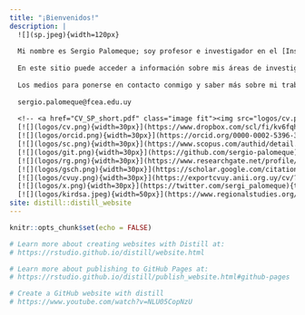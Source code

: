 ```yaml
---
title: "¡Bienvenidos!"
description: |
  ![](sp.jpeg){width=120px}
  
  Mi nombre es Sergio Palomeque; soy profesor e investigador en el [Instituto de Economía del Departamento de Economía de la FCEA-UdelaR](https://iecon.fcea.udelar.edu.uy/en/){target="_blank"}, donde obtuve mi licenciatura y maestría en economía. Actualmente soy estudiante de doctorado en [FCE-UBA](http://www.economicas.uba.ar/doctorado/){target="_blank"}. Soy co-coordinador de la [Regional Studies Association Research Network on Knowledge, Innovation and Regional Development in South America (KIRDSA)](https://www.regionalstudies.org/network/knowledge-innovation-and-regional-development-in-south-america/){target="_blank"}
  
  En este sitio puede acceder a información sobre mis áreas de investigación, publicaciones, materiales y cursos.
  
  Los medios para ponerse en contacto conmigo y saber más sobre mi trabajo son:
  
  sergio.palomeque@fcea.edu.uy
  
  <!-- <a href="CV_SP_short.pdf" class="image fit"><img src="logos/cv.png" alt="" width="25px"></a>  -->
  [![](logos/cv.png){width=30px}](https://www.dropbox.com/scl/fi/kv6fqhi3d99qiwewocl6e/CV_SP_short_es.pdf?rlkey=sv09bqdp6mtte1ybcfbpv3css&dl=1){target="_blank"}
  [![](logos/orcid.png){width=30px}](https://orcid.org/0000-0002-5396-3578){target="_blank"}
  [![](logos/sc.png){width=30px}](https://www.scopus.com/authid/detail.uri?authorId=57220006530){target="_blank"}
  [![](logos/git.png){width=30px}](https://github.com/sergio-palomeque){target="_blank"}
  [![](logos/rg.png){width=30px}](https://www.researchgate.net/profile/Sergio-Palomeque){target="_blank"}
  [![](logos/gsch.png){width=30px}](https://scholar.google.com/citations?hl=es&tzom=180&user=nvTbroQAAAAJ){target="_blank"}
  [![](logos/cvuy.png){width=30px}](https://exportcvuy.anii.org.uy/cv/?4d1d53606c249c31e34388c44e7fc037da7e975686b0c0f01ce38f187b1d7f652ecd964138d57f7fccd37706e6fd07c11de0e83087b8c20e109d168b3b8ddfc2){target="_blank"}
  [![](logos/x.png){width=30px}](https://twitter.com/sergi_palomeque){target="_blank"}
  [![](logos/kirdsa.jpeg){width=50px}](https://www.regionalstudies.org/network/knowledge-innovation-and-regional-development-in-south-america/){target="_blank"}
site: distill::distill_website
---
```


```r
knitr::opts_chunk$set(echo = FALSE)

# Learn more about creating websites with Distill at:
# https://rstudio.github.io/distill/website.html

# Learn more about publishing to GitHub Pages at:
# https://rstudio.github.io/distill/publish_website.html#github-pages

# Create a GitHub website with distill 
# https://www.youtube.com/watch?v=NLU05CopNzU

```


